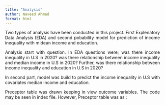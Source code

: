 ```yaml
---
title: "Analysis"
author: Naveed Ahmad
format: html
---
```


<div style="text-align: justify;"> Two types of analysis have been conducted in this project. First Explenatory Data Analysis (EDA) and second pobability model for prediction of income inequality with midean income and education.

Analysis start with question. In EDA questions were; was there income inequality in U.S in 2020? was there relationship between income inequality and median income in U.S in 2020? Further, was there relationship between income inequality and education in U.S in 2020?

In second part, model was build to predict the income inequality in U.S with covariates median income and education.

Preceptor table was drawn keeping in view outcome variables. The code may be seen in index file. However, Preceptor table was as :
